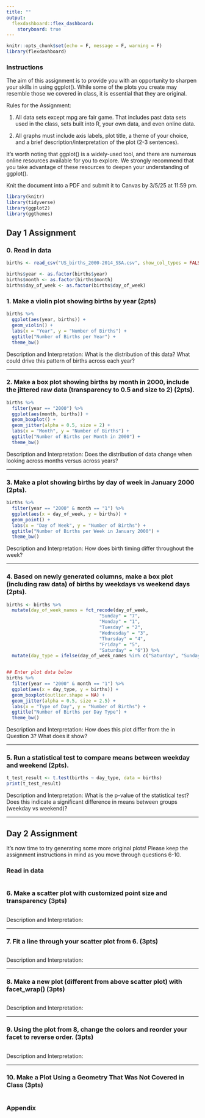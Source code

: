 ```yaml
---
title: ""
output: 
  flexdashboard::flex_dashboard:
    storyboard: true
---
```


```r
knitr::opts_chunk$set(echo = F, message = F, warning = F)
library(flexdashboard)
```

### Instructions

The aim of this assignment is to provide you with an opportunity to sharpen your skills in using ggplot(). While some of the plots you create may resemble those we covered in class, it is essential that they are original.

Rules for the Assignment:

1.  All data sets except mpg are fair game. That includes past data sets used in the class, sets built into R, your own data, and even online data.

2.  All graphs must include axis labels, plot title, a theme of your choice, and a brief description/interpretation of the plot (2-3 sentences).

It's worth noting that ggplot() is a widely-used tool, and there are numerous online resources available for you to explore. We strongly recommend that you take advantage of these resources to deepen your understanding of ggplot().

Knit the document into a PDF and submit it to Canvas by 3/5/25 at 11:59 pm.

```r
library(knitr)
library(tidyverse)
library(ggplot2)
library(ggthemes)
```

## Day 1 Assignment

### 0. Read in data

```r
births <- read_csv("US_births_2000-2014_SSA.csv", show_col_types = FALSE)

births$year <- as.factor(births$year)
births$month <- as.factor(births$month)
births$day_of_week <- as.factor(births$day_of_week)
```

### 1. Make a violin plot showing births by year (2pts)

```r
births %>%
  ggplot(aes(year, births)) +
  geom_violin() +
  labs(x = "Year", y = "Number of Births") +
  ggtitle("Number of Births per Year") +
  theme_bw()
```

Description and Interpretation: What is the distribution of this data? What could drive this pattern of births across each year?

------------------------------------------------------------------------

### 2. Make a box plot showing births by month in 2000, include the jittered raw data (transparency to 0.5 and size to 2) (2pts).

```r
births %>%
  filter(year == "2000") %>%
  ggplot(aes(month, births)) +
  geom_boxplot() +
  geom_jitter(alpha = 0.5, size = 2) +
  labs(x = "Month", y = "Number of Births") +
  ggtitle("Number of Births per Month in 2000") +
  theme_bw()
```

Description and Interpretation: Does the distribution of data change when looking across months versus across years?

------------------------------------------------------------------------

### 3. Make a plot showing births by day of week in January 2000 (2pts).

```r
births %>%
  filter(year == "2000" & month == "1") %>%
  ggplot(aes(x = day_of_week, y = births)) +
  geom_point() +
  labs(x = "Day of Week", y = "Number of Births") +
  ggtitle("Number of Births per Week in January 2000") +
  theme_bw()
```

Description and Interpretation: How does birth timing differ throughout the week?

------------------------------------------------------------------------

### 4. Based on newly generated columns, make a box plot (including raw data) of births by weekdays vs weekend days (2pts).

```r
births <- births %>%
  mutate(day_of_week_names = fct_recode(day_of_week,
                                  "Sunday" = "7",
                                  "Monday" = "1",
                                  "Tuesday" = "2",
                                  "Wednesday" = "3",
                                  "Thursday" = "4",
                                  "Friday" = "5",
                                  "Saturday" = "6")) %>%
  mutate(day_type = ifelse(day_of_week_names %in% c("Saturday", "Sunday"), "Weekend", "Weekday"))


## Enter plot data below
births %>%
  filter(year == "2000" & month == "1") %>%
  ggplot(aes(x = day_type, y = births)) +
  geom_boxplot(outlier.shape = NA) +
  geom_jitter(alpha = 0.5, size = 2.5) +
  labs(x = "Type of Day", y = "Number of Births") +
  ggtitle("Number of Births per Day Type") +
  theme_bw()
```

Description and Interpretation: How does this plot differ from the in Question 3? What does it show?

------------------------------------------------------------------------

### 5. Run a statistical test to compare means between weekday and weekend (2pts).

```r
t_test_result <- t.test(births ~ day_type, data = births)
print(t_test_result)
```

Description and Interpretation: What is the p-value of the statistical test? Does this indicate a significant difference in means between groups (weekday vs weekend)?

------------------------------------------------------------------------

## Day 2 Assignment

It's now time to try generating some more original plots! Please keep the assignment instructions in mind as you move through questions 6-10.

### Read in data

```r

```

### 6. Make a scatter plot with customized point size and transparency (3pts)

```r

```

Description and Interpretation:

------------------------------------------------------------------------

### 7. Fit a line through your scatter plot from 6. (3pts)

```r

```

Description and Interpretation:

------------------------------------------------------------------------

### 8. Make a new plot (different from above scatter plot) with facet_wrap() (3pts)

```r

```

Description and Interpretation:

------------------------------------------------------------------------

### 9. Using the plot from 8, change the colors and reorder your facet to reverse order. (3pts)

```r

```

Description and Interpretation:

------------------------------------------------------------------------

### 10. Make a Plot Using a Geometry That Was Not Covered in Class (3pts)

```r

```


### Appendix

```r
```
